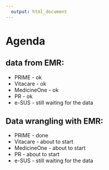 ```yaml
---
  output: html_document
---
```

  
  
# Agenda
  

  

## data from EMR:
  
* PRIME - ok
* Vitacare - ok
* MedicineOne - ok
* PR - ok
* e-SUS - still waiting for the data

## Data wrangling with EMR:

* PRIME - done
* Vitacare - about to start
* MedicineOne - about to start
* PR - about to start
* e-SUS - still waiting for the data
